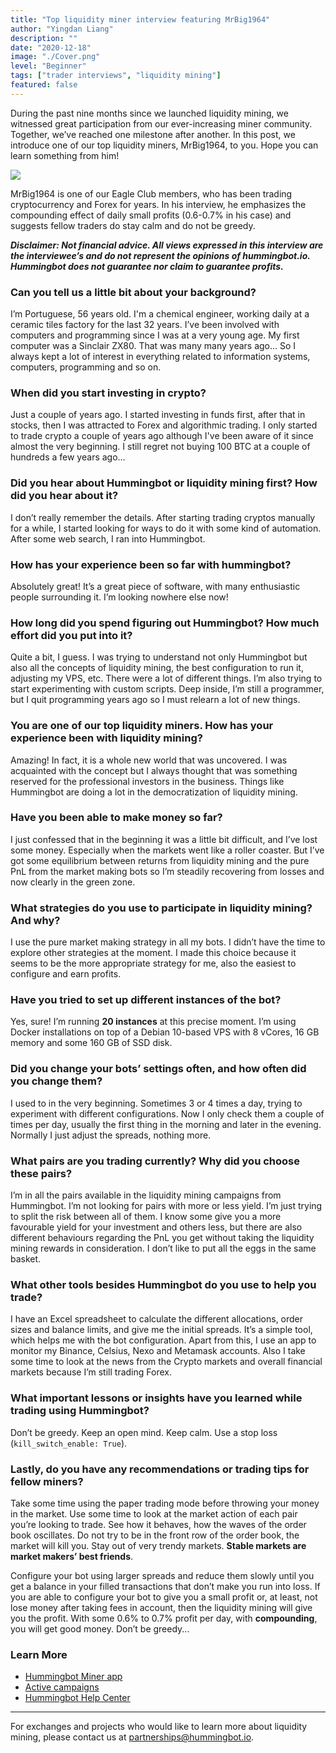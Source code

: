```yaml
---
title: "Top liquidity miner interview featuring MrBig1964"
author: "Yingdan Liang"
description: ""
date: "2020-12-18"
image: "./Cover.png"
level: "Beginner"
tags: ["trader interviews", "liquidity mining"]
featured: false
---
```


During the past nine months since we launched liquidity mining, we witnessed great participation from our ever-increasing miner community. Together, we’ve reached one milestone after another. In this post, we introduce one of our top liquidity miners, MrBig1964, to you. Hope you can learn something from him!

![](./User_profile.png)

MrBig1964 is one of our Eagle Club members, who has been trading cryptocurrency and Forex for years. In his interview, he emphasizes the compounding effect of daily small profits (0.6-0.7% in his case) and suggests fellow traders do stay calm and do not be greedy. 

***Disclaimer: Not financial advice. All views expressed in this interview are the interviewee’s and do not represent the opinions of hummingbot.io. Hummingbot does not guarantee nor claim to guarantee profits.***

### Can you tell us a little bit about your background?

I’m Portuguese, 56 years old. I'm a chemical engineer, working daily at a ceramic tiles factory for the last 32 years. I’ve been involved with computers and programming since I was at a very young age. My first computer was a Sinclair ZX80. That was many many years ago… So I always kept a lot of interest in everything related to information systems, computers, programming and so on.

### When did you start investing in crypto?

Just a couple of years ago. I started investing in funds first, after that in stocks, then I was attracted to Forex and algorithmic trading. I only started to trade crypto a couple of years ago although I've been aware of it since almost the very beginning. I still regret not buying 100 BTC at a couple of hundreds a few years ago…

### Did you hear about Hummingbot or liquidity mining first? How did you hear about it?

I don’t really remember the details. After starting trading cryptos manually for a while, I started looking for ways to do it with some kind of automation. After some web search, I ran into Hummingbot. 
### How has your experience been so far with hummingbot?
Absolutely great! It’s a great piece of software, with many enthusiastic people surrounding it. I’m looking nowhere else now!

### How long did you spend figuring out Hummingbot? How much effort did you put into it?

Quite a bit, I guess. I was trying to understand not only Hummingbot but also all the concepts of liquidity mining, the best configuration to run it, adjusting my VPS, etc. There were a lot of different things. I’m also trying to start experimenting with custom scripts. Deep inside, I’m still a programmer, but I quit programming years ago so I must relearn a lot of new things.

### You are one of our top liquidity miners. How has your experience been with liquidity mining?

Amazing! In fact, it is a whole new world that was uncovered. I was acquainted with the concept but I always thought that was something reserved for the professional investors in the business. Things like Hummingbot are doing a lot in the democratization of liquidity mining. 

### Have you been able to make money so far?

I just confessed that in the beginning it was a little bit difficult, and I’ve lost some money. Especially when the markets went like a roller coaster. But I’ve got some equilibrium between returns from liquidity mining and the pure PnL from the market making bots so I’m steadily recovering from losses and now clearly in the green zone. 

### What strategies do you use to participate in liquidity mining? And why?

I use the pure market making strategy in all my bots. I didn’t have the time to explore other strategies at the moment. I made this choice because it seems to be the more appropriate strategy for me, also the easiest to configure and earn profits.

### Have you tried to set up different instances of the bot?

Yes, sure! I’m running **20 instances** at this precise moment. I’m using Docker installations on top of a Debian 10-based VPS with 8 vCores, 16 GB memory and some 160 GB of SSD disk.

### Did you change your bots’ settings often, and how often did you change them?

I used to in the very beginning. Sometimes 3 or 4 times a day, trying to experiment with different configurations. Now I only check them a couple of times per day, usually the first thing in the morning and later in the evening. Normally I just adjust the spreads, nothing more.

### What pairs are you trading currently? Why did you choose these pairs?

I’m in all the pairs available in the liquidity mining campaigns from Hummingbot. I’m not looking for pairs with more or less yield. I’m just trying to split the risk between all of them. I know some give you a more favourable yield for your investment and others less, but there are also different behaviours regarding the PnL you get without taking the liquidity mining rewards in consideration. I don’t like to put all the eggs in the same basket.

### What other tools besides Hummingbot do you use to help you trade?

I have an Excel spreadsheet to calculate the different allocations, order sizes and balance limits,  and give me the initial spreads. It’s a simple tool, which helps me with the bot configuration. Apart from this, I use an app to monitor my Binance, Celsius, Nexo and Metamask accounts. Also I take some time to look at the news from the Crypto markets and overall financial markets because I’m still trading Forex.  

### What important lessons or insights have you learned while trading using Hummingbot?

Don’t be greedy. Keep an open mind. Keep calm. Use a stop loss (```kill_switch_enable: True```).

### Lastly, do you have any recommendations or trading tips for fellow miners?

Take some time using the paper trading mode before throwing your money in the market. Use some time to look at the market action of each pair you’re looking to trade. See how it behaves, how the waves of the order book oscillates. Do not try to be in the front row of the order book, the market will kill you. Stay out of very trendy markets. **Stable markets are market makers’ best friends**.

Configure your bot using larger spreads and reduce them slowly until you get a balance in your filled transactions that don’t make you run into loss. If you are able to configure your bot to give you a small profit or, at least, not lose money after taking fees in account, then the liquidity mining will give you the profit. With some 0.6% to 0.7% profit per day, with **compounding**, you will get good money.
Don’t be greedy... 

### Learn More

- [Hummingbot Miner app](https://miners.hummingbot.io)
- [Active campaigns](https://docs.hummingbot.io/miner/liquidity-mining/current-rewards&terms/)
- [Hummingbot Help Center](https://hummingbot.zendesk.com/hc/en-us)
---

For exchanges and projects who would like to learn more about liquidity mining, please contact us at [partnerships@hummingbot.io](mailto:partnerships@hummingbot.io).

